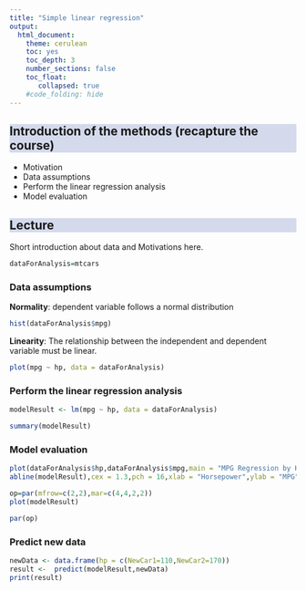 ```yaml
---
title: "Simple linear regression"
output:
  html_document:
    theme: cerulean
    toc: yes
    toc_depth: 3
    number_sections: false
    toc_float: 
       collapsed: true
    #code_folding: hide
---
```


```{=html}
<style>
h2 {
  background-color: #D4DAEC;
}
</style>
```

## Introduction of the methods (recapture the course)


-   Motivation
-   Data assumptions
-   Perform the linear regression analysis
-   Model evaluation


## Lecture

Short introduction about data and Motivations here.

```r

dataForAnalysis=mtcars

```

### Data assumptions


**Normality**: dependent variable follows a normal distribution


```r

hist(dataForAnalysis$mpg)

```


**Linearity**: The relationship between the independent and dependent variable must be linear.

```r

plot(mpg ~ hp, data = dataForAnalysis)

```

### Perform the linear regression analysis

```r

modelResult <- lm(mpg ~ hp, data = dataForAnalysis)

summary(modelResult)

```

### Model evaluation


```r
plot(dataForAnalysis$hp,dataForAnalysis$mpg,main = "MPG Regression by Horse Power",
abline(modelResult),cex = 1.3,pch = 16,xlab = "Horsepower",ylab = "MPG")


```


```r

op=par(mfrow=c(2,2),mar=c(4,4,2,2))
plot(modelResult)

par(op)

```



### Predict new data

```r

newData <- data.frame(hp = c(NewCar1=110,NewCar2=170))
result <-  predict(modelResult,newData)
print(result)


```






